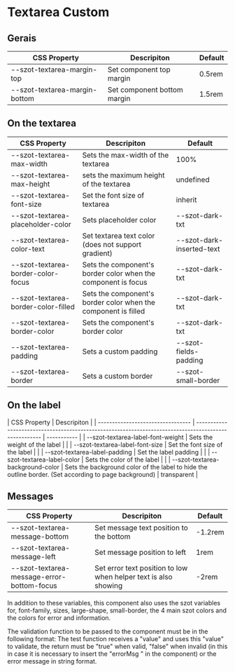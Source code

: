 <!-- Badge.stories.mdx -->



<Meta title="Components/FormFields/Textarea/Custom" />

# Textarea Custom

## Gerais

| CSS Property                  | Descripiton                 | Default |
| ----------------------------- | --------------------------- | ------- |
| --szot-textarea-margin-top    | Set component top margin    | 0.5rem  |
| --szot-textarea-margin-bottom | Set component bottom margin | 1.5rem  |

## On the textarea

| CSS Property                        | Descripiton                                                    | Default                   |
| ----------------------------------- | -------------------------------------------------------------- | ------------------------- |
| --szot-textarea-max-width           | Sets the max-width of the textarea                             | 100%                      |
| --szot-textarea-max-height          | sets the maximum height of the textarea                        | undefined                 |
| --szot-textarea-font-size           | Set the font size of textarea                                  | inherit                   |
| --szot-textarea-placeholder-color   | Sets placeholder color                                         | --szot-dark-txt           |
| --szot-textarea-color-text          | Set textarea text color (does not support gradient)            | --szot-dark-inserted-text |
| --szot-textarea-border-color-focus  | Sets the component's border color when the component is focus  | --szot-dark-txt           |
| --szot-textarea-border-color-filled | Sets the component's border color when the component is filled | --szot-dark-txt           |
| --szot-textarea-border-color        | Sets the component's border color                              | --szot-dark-txt           |
| --szot-textarea-padding             | Sets a custom padding                                          | --szot-fields-padding     |
| --szot-textarea-border              | Sets a custom border                                           | --szot-small-border       |

## On the label

| CSS Property                      | Descripiton                                                                                           |
| --------------------------------- | ----------------------------------------------------------------------------------------------------- | ----------- |
| --szot-textarea-label-font-weight | Sets the weight of the label                                                                          |             |
| --szot-textarea-label-font-size   | Set the font size of the label                                                                        |             |
| --szot-textarea-label-padding     | Set the label padding                                                                                 |             |
| --szot-textarea-label-color       | Sets the color of the label                                                                           |             |
| --szot-textarea-background-color  | Sets the background color of the label to hide the outline border. (Set according to page background) | transparent |

## Messages

| CSS Property                               | Descripiton                                                     | Default |
| ------------------------------------------ | --------------------------------------------------------------- | ------- |
| --szot-textarea-message-bottom             | Set message text position to the bottom                         | -1.2rem |
| --szot-textarea-message-left               | Set message position to left                                    | 1rem    |
| --szot-textarea-message-error-bottom-focus | Set error text position to low when helper text is also showing | -2rem   |

<p>
  In addition to these variables, this component also uses the szot variables
  for, font-family, sizes, large-shape, small-border, the 4 main szot colors and
  the colors for error and information.
</p>

<p>
  The validation function to be passed to the component must be in the following
  format: The test function receives a "value" and uses this "value" to
  validate, the return must be "true" when valid, "false" when invalid (in this
  in case it is necessary to insert the "errorMsg " in the component) or the
  error message in string format.
</p>
